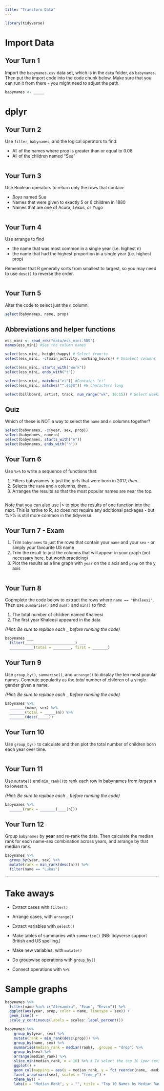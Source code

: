 ```yaml
---
title: "Transform Data"
---
```


```r
library(tidyverse)

```

# Import Data

## Your Turn 1

Import the `babynames.csv` data set, which is in the `data` folder, as `babynames`. Then put the import code into the code chunk below. Make sure that you can run it from there - you might need to adjust the path.

```r
babynames <- _____
```

# dplyr

## Your Turn 2

Use `filter`, `babynames`, and the logical operators to find:

* All of the names where prop is greater than or equal to 0.08  
* All of the children named "Sea"  

```r

```

## Your Turn 3

Use Boolean operators to return only the rows that contain:

* _Boys_ named Sue  
* Names that were given to exactly 5 or 6 children in 1880  
* Names that are one of Acura, Lexus, or Yugo

```r

```

## Your Turn 4

Use arrange to find 

* the name that was most common in a single year (i.e. highest n)
* the name that had the highest proportion in a single year (i.e. highest prop)

Remember that R generally sorts from smallest to largest, so you may need to use `desc()` to reverse the order.

```r

```


## Your Turn 5

Alter the code to select just the `n` column:

```r
select(babynames, name, prop)
```

## Abbreviations and helper functions 

```r
ess_mini <- read_rds("data/ess_mini.RDS")
names(ess_mini) #See the column names

select(ess_mini, height:happy) # Select from:to
select(ess_mini, -c(main_activity, working_hours)) # Unselect columns

select(ess_mini, starts_with("work"))
select(ess_mini, ends_with("t"))

select(ess_mini, matches("ei")) #Contains "ei"
select(ess_mini, matches("^.{6}$")) #6 characters long

select(billboard, artist, track, num_range("wk", 10:15)) # Select weeks 10 to 15
```


## Quiz

Which of these is NOT a way to select the `name` and `n` columns together?

```r
select(babynames, -c(year, sex, prop))
select(babynames, name:n)
select(babynames, starts_with("n"))
select(babynames, ends_with("n"))
```

## Your Turn 6

Use `%>%` to write a sequence of functions that: 

1. Filters babynames to just the girls that were born in 2017, *then...*  
2. Selects the `name` and `n` columns, *then...*  
3. Arranges the results so that the most popular names are near the top.

```r

```

Note that you can also use |> to pipe the results of one function into the next. This is native to R, so does not require any additional packages - but %>% is still more common in the tidyverse.

## Your Turn 7 - Exam

1. Trim `babynames` to just the rows that contain your `name` and your `sex`  - or simply your favourite US name
2. Trim the result to just the columns that will appear in your graph (not necessary here, but worth practicing)  
3. Plot the results as a line graph with `year` on the x axis and `prop` on the y axis

```r

```

## Your Turn 8

Copmplete the code below to extract the rows where `name == "Khaleesi"`. Then use `summarise()` and `sum()` and `min()` to find:

1. The total number of children named Khaleesi
2. The first year Khaleesi appeared in the data

*(Hint: Be sure to replace each `_` before running the code)*

```r
babynames ___ 
  filter(_______________________) ___
  ___________(total = ________, first = _______)
```

## Your Turn 9

Use `group_by()`, `summarise()`, and `arrange()` to display the ten most popular names. Compute popularity as the *total* number of children of a single gender given a name.

*(Hint: Be sure to replace each `_` before running the code)*

```r
babynames %>%
  _______(name, sex) %>% 
  _______(total = _____(n)) %>% 
  _______(desc(_____))
```

## Your Turn 10

Use `group_by()` to calculate and then plot the total number of children born each year over time.

```r

```

## Your Turn 11

Use `mutate()` and `min_rank()`to rank each row in babynames from _largest_ n to lowest n.

*(Hint: Be sure to replace each `_` before running the code)*

```r
babynames %>% 
  ______(rank = _______(____(n)))
```

## Your Turn 12

Group `babynames` by **year** and re-rank the data. Then calculate the median rank for each name-sex combination across years, and arrange by that median rank.

```r
babynames %>% 
  group_by(year, sex) %>%
  mutate(rank = min_rank(desc(n))) %>% 
  filter(name == "Lukas")

```

***

# Take aways

* Extract cases with `filter()`  
* Arrange cases, with `arrange()`  
* Extract variables with `select()`  

* Make tables of summaries with `summarise()` (NB: tidyverse support British and US spelling.) 
* Make new variables, with `mutate()`  
* Do groupwise operations with `group_by()`

* Connect operations with `%>%`  


# Sample graphs

```r
babynames %>% 
  filter(name %in% c("Alexandra", "Evan", "Kevin")) %>%  
  ggplot(aes(year, prop, color = name, linetype = sex)) + 
  geom_line() + 
  scale_y_continuous(labels = scales::label_percent())
```

```r
babynames %>% 
    group_by(year, sex) %>% 
    mutate(rank = min_rank(desc(prop))) %>% 
    group_by(name, sex) %>% 
    summarise(median_rank = median(rank), .groups = "drop") %>% 
    group_by(sex) %>% 
    arrange(median_rank) %>% 
    slice_min(median_rank, n = 10) %>% # To select the top 10 (per sex)
    ggplot() +
    geom_col(mapping = aes(x = median_rank, y = fct_reorder(name, -median_rank))) +
    facet_wrap(vars(sex), scales = "free_y") +
    theme_bw() +
    labs(x = "Median Rank", y = "", title = "Top 10 Names by Median Rank")

```


